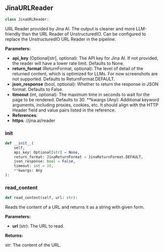 <a id="camel.loaders.jina_url_reader"></a>

<a id="camel.loaders.jina_url_reader.JinaURLReader"></a>

## JinaURLReader

```python
class JinaURLReader:
```

URL Reader provided by Jina AI. The output is cleaner and more
LLM-friendly than the URL Reader of UnstructuredIO. Can be configured to
replace the UnstructuredIO URL Reader in the pipeline.

**Parameters:**

- **api_key** (Optional[str], optional): The API key for Jina AI. If not provided, the reader will have a lower rate limit. Defaults to None.
- **return_format** (ReturnFormat, optional): The level of detail of the returned content, which is optimized for LLMs. For now screenshots are not supported. Defaults to ReturnFormat.DEFAULT.
- **json_response** (bool, optional): Whether to return the response in JSON format. Defaults to False.
- **timeout** (int, optional): The maximum time in seconds to wait for the page to be rendered. Defaults to 30. **kwargs (Any): Additional keyword arguments, including proxies, cookies, etc. It should align with the HTTP Header field and value pairs listed in the reference.
- **References**: 
- **https**: //jina.ai/reader

<a id="camel.loaders.jina_url_reader.JinaURLReader.__init__"></a>

### __init__

```python
def __init__(
    self,
    api_key: Optional[str] = None,
    return_format: JinaReturnFormat = JinaReturnFormat.DEFAULT,
    json_response: bool = False,
    timeout: int = 30,
    **kwargs: Any
):
```

<a id="camel.loaders.jina_url_reader.JinaURLReader.read_content"></a>

### read_content

```python
def read_content(self, url: str):
```

Reads the content of a URL and returns it as a string with
given form.

**Parameters:**

- **url** (str): The URL to read.

**Returns:**

  str: The content of the URL.
